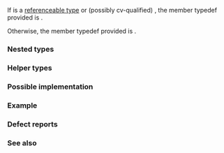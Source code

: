 {{cpp/title|add_pointer}}
{{cpp/meta/navbar}}
{{dcl begin}}
{{dcl header|type_traits}}
{{dcl|since=c++11|1=
template&lt; class T &gt;
struct add_pointer;
}}
{{dcl end}}

If {{tt|T}} is a [[cpp/meta#Definitions|referenceable type]] or (possibly cv-qualified) {{c/core|void}}, the member typedef {{tt|type}} provided is {{c/core|typename std::remove_reference&lt;T&gt;::type*}}. 

Otherwise, the member typedef {{tt|type}} provided is {{tt|T}}.

{{cpp/types/nospec}}

===Nested types===
{{dsc begin}}
{{dsc hitem|Name|Definition}}
{{dsc|{{tt|type}}|determined as above}}
{{dsc end}}

===Helper types===
{{dcl begin}}
{{dcl|since=c++14|1=
template&lt; class T &gt;
using add_pointer_t = typename add_pointer&lt;T&gt;::type;
}}
{{dcl end}}

===Possible implementation===
{{eq fun
|1=
namespace detail
{
    template&lt;class T&gt;
    struct type_identity { using type = T; }; // or use std::type_identity (since C++20)
    
    template&lt;class T&gt;
    auto try_add_pointer(int)
      -&gt; type_identity&lt;typename std::remove_reference&lt;T&gt;::type*&gt;; // usual case
    
    template&lt;class T&gt;
    auto try_add_pointer(...)
      -&gt; type_identity&lt;T&gt;; // unusual case (cannot form std::remove_reference&lt;T&gt;::type*)
} // namespace detail
 
template&lt;class T&gt;
struct add_pointer : decltype(detail::try_add_pointer&lt;T&gt;(0)) {};
}}

===Example===
{{example
|code=
#include &lt;iostream&gt;
#include &lt;type_traits&gt;

template&lt;typename F, typename Class&gt;
void ptr_to_member_func_cvref_test(F Class::*)
{
    // F is an “abominable function type”
    using FF = std::add_pointer_t&lt;F&gt;;
    static_assert(std::is_same_v&lt;F, FF&gt;, "FF should be precisely F");
}

struct S
{
    void f_ref() &amp; {}
    void f_const() const {}
};

int main()
{
    int i = 123;
    int&amp; ri = i;
    typedef std::add_pointer&lt;decltype(i)&gt;::type IntPtr;
    typedef std::add_pointer&lt;decltype(ri)&gt;::type IntPtr2;
    IntPtr pi = &amp;i;
    std::cout &lt;&lt; "i = " &lt;&lt; i &lt;&lt; '\n';
    std::cout &lt;&lt; "*pi = " &lt;&lt; *pi &lt;&lt; '\n';
    
    static_assert(std::is_pointer_v&lt;IntPtr&gt;, "IntPtr should be a pointer");
    static_assert(std::is_same_v&lt;IntPtr, int*&gt;, "IntPtr should be a pointer to int");
    static_assert(std::is_same_v&lt;IntPtr2, IntPtr&gt;, "IntPtr2 should be equal to IntPtr");
    
    typedef std::remove_pointer&lt;IntPtr&gt;::type IntAgain;
    IntAgain j = i;
    std::cout &lt;&lt; "j = " &lt;&lt; j &lt;&lt; '\n';
    
    static_assert(!std::is_pointer_v&lt;IntAgain&gt;, "IntAgain should not be a pointer");
    static_assert(std::is_same_v&lt;IntAgain, int&gt;, "IntAgain should be equal to int");
    
    ptr_to_member_func_cvref_test(&amp;S::f_ref);
    ptr_to_member_func_cvref_test(&amp;S::f_const);
}
|output=
i = 123
*pi = 123
j = 123
}}

===Defect reports===
{{dr list begin}}
{{dr list item|wg=lwg|dr=2101|std=c++11|before=the program was ill-formed if {{tt|T}} is a {{lsd|cpp/language/function#Function type}} with {{spar|cv}} or {{spar|ref}}|after=the type produced is {{tt|T}} in this case}}
{{dr list end}}

===See also===
{{dsc begin}}
{{dsc inc|cpp/types/dsc is_pointer}}
{{dsc inc|cpp/types/dsc remove_pointer}}
{{dsc end}}

{{langlinks|de|es|fr|it|ja|pt|ru|zh}}